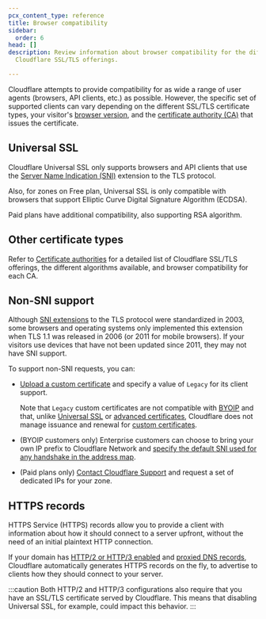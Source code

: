 ```yaml
---
pcx_content_type: reference
title: Browser compatibility
sidebar:
  order: 6
head: []
description: Review information about browser compatibility for the different
  Cloudflare SSL/TLS offerings.

---
```


Cloudflare attempts to provide compatibility for as wide a range of user agents (browsers, API clients, etc.) as possible. However, the specific set of supported clients can vary depending on the different SSL/TLS certificate types, your visitor's [browser version](#non-sni-support), and the [certificate authority (CA)](/ssl/reference/certificate-authorities/) that issues the certificate.

## Universal SSL

Cloudflare Universal SSL only supports browsers and API clients that use the [Server Name Indication (SNI)](https://www.cloudflare.com/learning/ssl/what-is-sni/) extension to the TLS protocol.

Also, for zones on Free plan, Universal SSL is only compatible with browsers that support Elliptic Curve Digital Signature Algorithm (ECDSA).

Paid plans have additional compatibility, also supporting RSA algorithm.

## Other certificate types

Refer to [Certificate authorities](/ssl/reference/certificate-authorities/) for a detailed list of Cloudflare SSL/TLS offerings, the different algorithms available, and browser compatibility for each CA.

## Non-SNI support

Although [SNI extensions](https://www.cloudflare.com/learning/ssl/what-is-sni/) to the TLS protocol were standardized in 2003, some browsers and operating systems only implemented this extension when TLS 1.1 was released in 2006 (or 2011 for mobile browsers). If your visitors use devices that have not been updated since 2011, they may not have SNI support.

To support non-SNI requests, you can:

* [Upload a custom certificate](/ssl/edge-certificates/custom-certificates/uploading/#upload-a-custom-certificate) and specify a value of `Legacy` for its client support.

  Note that `Legacy` custom certificates are not compatible with [BYOIP](/byoip/) and that, unlike [Universal SSL](/ssl/edge-certificates/universal-ssl/) or [advanced certificates](/ssl/edge-certificates/advanced-certificate-manager/), Cloudflare does not manage issuance and renewal for [custom certificates](/ssl/edge-certificates/custom-certificates/).

* (BYOIP customers only) Enterprise customers can choose to bring your own IP prefix to Cloudflare Network and [specify the default SNI used for any handshake in the address map](/byoip/troubleshooting/#non-sni-support).

* (Paid plans only) [Contact Cloudflare Support](/support/contacting-cloudflare-support/) and request a set of dedicated IPs for your zone.

## HTTPS records

HTTPS Service (HTTPS) records allow you to provide a client with information about how it should connect to a server upfront, without the need of an initial plaintext HTTP connection.

If your domain has [HTTP/2 or HTTP/3 enabled](/speed/optimization/protocol/) and [proxied DNS records](/dns/manage-dns-records/reference/proxied-dns-records/), Cloudflare automatically generates HTTPS records on the fly, to advertise to clients how they should connect to your server.

:::caution
Both HTTP/2 and HTTP/3 configurations also require that you have an SSL/TLS certificate served by Cloudflare. This means that disabling Universal SSL, for example, could impact this behavior.
:::